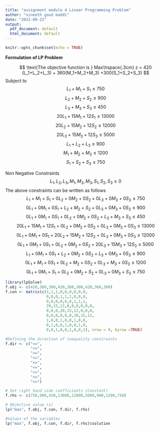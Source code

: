 ```yaml
---
title: "assignment module 4 Linear Programming Problem"
author: "vineeth goud maddi"
date: "2022-09-22"
output:
  pdf_document: default
  html_document: default
---
```


```r
knitr::opts_chunk$set(echo = TRUE)
```

**Formulation of LP Problem**

$$  \text{The objective function is } Max\hspace{.3cm} z = 420 (L_1+L_2+L_3) + 360(M_1+M_2+M_3) +300(S_1+S_2+S_3) $$
Subject to 
$$L_1+M_1+S_1 \le 750$$
$$L_2+M_2+S_2 \le 900$$
$$L_3+M_3+S_3 \le 450$$
$$20L_1 +15M_1 +12S_1 \le 13000$$
$$20L_2 +15M_2 +12S_2 \le 12000$$
$$20L_3 +15M_3 +12S_3 \le 5000$$
$$L_1 +L_2 +L_3 \le 900$$
$$M_1 +M_2 +M_3 \le 1200$$
$$S_1 +S_2 +S_3 \le 750$$

Non Negative Constraints
$$L_1,L_2,L_3,M_1,M_2,M_3,S_1,S_2,S_3 \ge 0$$
The above constraints can be written as follows
$$L_1 +M_1 +S_1 +0L_2 +0M_2 +0S_2 +0L_3 +0M_3 +0S_3 \le 750$$
$$0L_1 +0M_1 +0S_1 +L_2 +M_2 +S_2 +0L_3 +0M_3 +0S_3 \le 900$$
$$0L_1 +0M_1 +0S_1 +0L_2 +0M_2 +0S_2 +L_3 +M_3 +S_3 \le 450$$
$$20L_1 +15M_1 +12S_1 +0L_2 +0M_2 +0S_2 +0L_3 +0M_3 +0S_3 \le 13000$$
$$0L_1 +0M_1 +0S_1 +20L_2 +15M_2 +12S_2 +0L_3 +0M_3 +0S_3 \le 12000$$
$$0L_1 +0M_1 +0S_1 +0L_2 +0M_2 +0S_2 +20L_3 +15M_3 +12S_3 \le 5000$$
$$L_1 +0M_1 +0S_1 +L_2 +0M_2 +0S_2 +L_3 +0M_3 +0S_3 \le 900$$
$$0L_1 +M_1 +0S_1 +0L_2 +M_2 +0S_2 +0L_3 +M_3 +0S_3 \le 1200$$
$$0L_1 +0M_1 +S_1 +0L_2 +0M_2 +S_2 +0L_3 +0M_3 +S_3 \le 750$$


```r
library(lpSolve)
f.obj <- c(420,360,300,420,360,300,420,360,300)
f.con <- matrix(c(1,1,1,0,0,0,0,0,0,
                  0,0,0,1,1,1,0,0,0,
                  0,0,0,0,0,0,1,1,1,
                  20,15,12,0,0,0,0,0,0,
                  0,0,0,20,15,12,0,0,0,
                  0,0,0,0,0,0,20,15,12,
                  1,0,0,1,0,0,1,0,0,
                  0,1,0,0,1,0,0,1,0,
                  0,0,1,0,0,1,0,0,1), nrow = 9, byrow =TRUE)

#Defining the direction of inequality constraints
f.dir <- c("<=",
           "<=", 
           "<=",
           "<=",
           "<=",
           "<=",
           "<=",
           "<=",
           "<=")

# Set right hand side coefficients (Constant)
f.rhs <- c(750,900,450,13000,12000,5000,900,1200,750)

# Objective value (z)
lp("max", f.obj, f.con, f.dir, f.rhs)

#Values of the variables
lp("max", f.obj, f.con, f.dir, f.rhs)$solution
```

           




